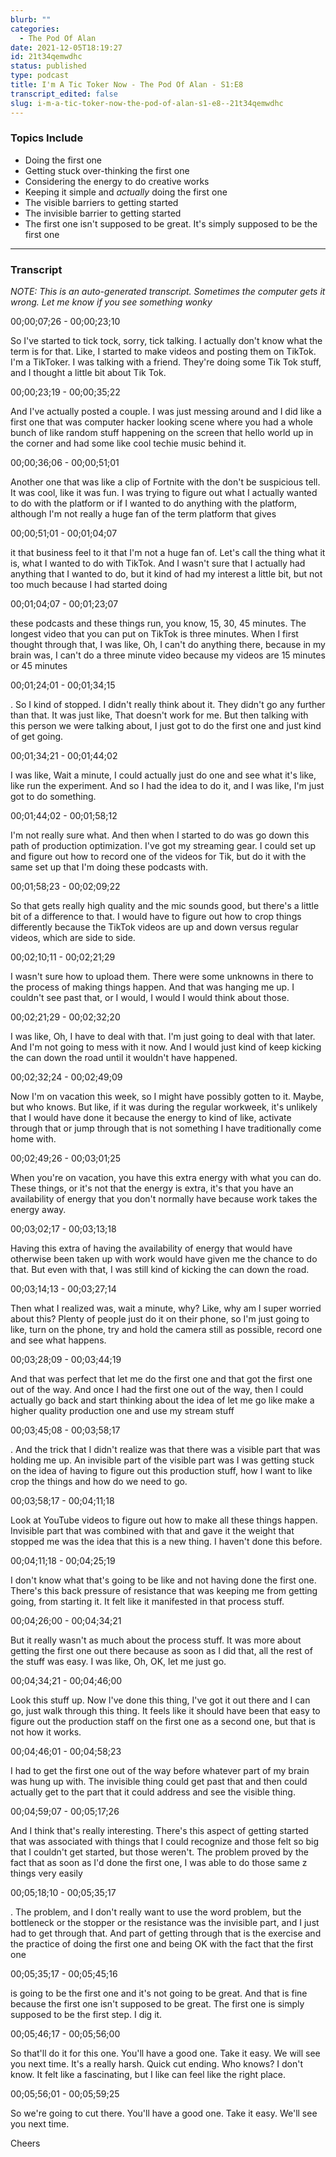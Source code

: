 ```yaml
---
blurb: ""
categories:
  - The Pod Of Alan
date: 2021-12-05T18:19:27
id: 21t34qemwdhc
status: published
type: podcast
title: I'm A Tic Toker Now - The Pod Of Alan - S1:E8
transcript_edited: false
slug: i-m-a-tic-toker-now-the-pod-of-alan-s1-e8--21t34qemwdhc
---
```


<PodcastLinks />

<PodcastPlayer src="https://cdn.simplecast.com/audio/f900955e-9fdd-4695-bf12-22eeee2f4d9e/episodes/f201d4b8-b427-4fa5-857f-7b0ba46233ba/audio/e8f5a1c8-8506-4a92-a2f8-5a30700ee142/default_tc.mp3" />


### Topics Include

- Doing the first one
- Getting stuck over-thinking the first one
- Considering the energy to do creative works
- Keeping it simple and *actually* doing the first one
- The visible barriers to getting started
- The invisible barrier to getting started
- The first one isn't supposed to be great. It's simply supposed to be the first one

---

### Transcript

_NOTE: This is an auto-generated transcript. Sometimes the computer gets it wrong. Let me know if you see something wonky_

00;00;07;26 - 00;00;23;10

So I've started to tick tock, sorry, tick talking. I actually don't know what the term is for that. Like, I started to make videos and posting them on TikTok. I'm a TikToker. I was talking with a friend. They're doing some Tik Tok stuff, and I thought a little bit about Tik Tok.

00;00;23;19 - 00;00;35;22

And I've actually posted a couple. I was just messing around and I did like a first one that was computer hacker looking scene where you had a whole bunch of like random stuff happening on the screen that hello world up in the corner and had some like cool techie music behind it.

00;00;36;06 - 00;00;51;01

Another one that was like a clip of Fortnite with the don't be suspicious tell. It was cool, like it was fun. I was trying to figure out what I actually wanted to do with the platform or if I wanted to do anything with the platform, although I'm not really a huge fan of the term platform that gives

00;00;51;01 - 00;01;04;07

it that business feel to it that I'm not a huge fan of. Let's call the thing what it is, what I wanted to do with TikTok. And I wasn't sure that I actually had anything that I wanted to do, but it kind of had my interest a little bit, but not too much because I had started doing

00;01;04;07 - 00;01;23;07

these podcasts and these things run, you know, 15, 30, 45 minutes. The longest video that you can put on TikTok is three minutes. When I first thought through that, I was like, Oh, I can't do anything there, because in my brain was, I can't do a three minute video because my videos are 15 minutes or 45 minutes

00;01;24;01 - 00;01;34;15

. So I kind of stopped. I didn't really think about it. They didn't go any further than that. It was just like, That doesn't work for me. But then talking with this person we were talking about, I just got to do the first one and just kind of get going.

00;01;34;21 - 00;01;44;02

I was like, Wait a minute, I could actually just do one and see what it's like, like run the experiment. And so I had the idea to do it, and I was like, I'm just got to do something.

00;01;44;02 - 00;01;58;12

I'm not really sure what. And then when I started to do was go down this path of production optimization. I've got my streaming gear. I could set up and figure out how to record one of the videos for Tik, but do it with the same set up that I'm doing these podcasts with.

00;01;58;23 - 00;02;09;22

So that gets really high quality and the mic sounds good, but there's a little bit of a difference to that. I would have to figure out how to crop things differently because the TikTok videos are up and down versus regular videos, which are side to side.

00;02;10;11 - 00;02;21;29

I wasn't sure how to upload them. There were some unknowns in there to the process of making things happen. And that was hanging me up. I couldn't see past that, or I would, I would I would think about those.

00;02;21;29 - 00;02;32;20

I was like, Oh, I have to deal with that. I'm just going to deal with that later. And I'm not going to mess with it now. And I would just kind of keep kicking the can down the road until it wouldn't have happened.

00;02;32;24 - 00;02;49;09

Now I'm on vacation this week, so I might have possibly gotten to it. Maybe, but who knows. But like, if it was during the regular workweek, it's unlikely that I would have done it because the energy to kind of like, activate through that or jump through that is not something I have traditionally come home with.

00;02;49;26 - 00;03;01;25

When you're on vacation, you have this extra energy with what you can do. These things, or it's not that the energy is extra, it's that you have an availability of energy that you don't normally have because work takes the energy away.

00;03;02;17 - 00;03;13;18

Having this extra of having the availability of energy that would have otherwise been taken up with work would have given me the chance to do that. But even with that, I was still kind of kicking the can down the road.

00;03;14;13 - 00;03;27;14

Then what I realized was, wait a minute, why? Like, why am I super worried about this? Plenty of people just do it on their phone, so I'm just going to like, turn on the phone, try and hold the camera still as possible, record one and see what happens.

00;03;28;09 - 00;03;44;19

And that was perfect that let me do the first one and that got the first one out of the way. And once I had the first one out of the way, then I could actually go back and start thinking about the idea of let me go like make a higher quality production one and use my stream stuff

00;03;45;08 - 00;03;58;17

. And the trick that I didn't realize was that there was a visible part that was holding me up. An invisible part of the visible part was I was getting stuck on the idea of having to figure out this production stuff, how I want to like crop the things and how do we need to go.

00;03;58;17 - 00;04;11;18

Look at YouTube videos to figure out how to make all these things happen. Invisible part that was combined with that and gave it the weight that stopped me was the idea that this is a new thing. I haven't done this before.

00;04;11;18 - 00;04;25;19

I don't know what that's going to be like and not having done the first one. There's this back pressure of resistance that was keeping me from getting going, from starting it. It felt like it manifested in that process stuff.

00;04;26;00 - 00;04;34;21

But it really wasn't as much about the process stuff. It was more about getting the first one out there because as soon as I did that, all the rest of the stuff was easy. I was like, Oh, OK, let me just go.

00;04;34;21 - 00;04;46;00

Look this stuff up. Now I've done this thing, I've got it out there and I can go, just walk through this thing. It feels like it should have been that easy to figure out the production staff on the first one as a second one, but that is not how it works.

00;04;46;01 - 00;04;58;23

I had to get the first one out of the way before whatever part of my brain was hung up with. The invisible thing could get past that and then could actually get to the part that it could address and see the visible thing.

00;04;59;07 - 00;05;17;26

And I think that's really interesting. There's this aspect of getting started that was associated with things that I could recognize and those felt so big that I couldn't get started, but those weren't. The problem proved by the fact that as soon as I'd done the first one, I was able to do those same z things very easily

00;05;18;10 - 00;05;35;17

. The problem, and I don't really want to use the word problem, but the bottleneck or the stopper or the resistance was the invisible part, and I just had to get through that. And part of getting through that is the exercise and the practice of doing the first one and being OK with the fact that the first one

00;05;35;17 - 00;05;45;16

is going to be the first one and it's not going to be great. And that is fine because the first one isn't supposed to be great. The first one is simply supposed to be the first step. I dig it.

00;05;46;17 - 00;05;56;00

So that'll do it for this one. You'll have a good one. Take it easy. We will see you next time. It's a really harsh. Quick cut ending. Who knows? I don't know. It felt like a fascinating, but I like can feel like the right place.

00;05;56;01 - 00;05;59;25

So we're going to cut there. You'll have a good one. Take it easy. We'll see you next time. 

Cheers




